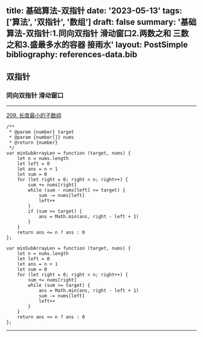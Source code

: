 title: 基础算法-双指针
date: '2023-05-13'
tags: ['算法', '双指针', '数组']
draft: false
summary: '基础算法-双指针:1.同向双指针 滑动窗口2.两数之和 三数之和3.盛最多水的容器 接雨水'
layout: PostSimple
bibliography: references-data.bib
---

## 双指针

### 同向双指针 滑动窗口

---
[209. 长度最小的子数组](https://leetcode.cn/problems/minimum-size-subarray-sum/)
```
/**
 * @param {number} target
 * @param {number[]} nums
 * @return {number}
 */
var minSubArrayLen = function (target, nums) {
    let n = nums.length
    let left = 0
    let ans = n + 1
    let sum = 0
    for (let right = 0; right < n; right++) {
        sum += nums[right]
        while (sum - nums[left] >= target) {
            sum -= nums[left]
            left++
        }
        if (sum >= target) {
            ans = Math.min(ans, right - left + 1)
        }
    }
    return ans <= n ? ans : 0
};

var minSubArrayLen = function (target, nums) {
    let n = nums.length
    let left = 0
    let ans = n + 1
    let sum = 0
    for (let right = 0; right < n; right++) {
        sum += nums[right]
        while (sum >= target) {
            ans = Math.min(ans, right - left + 1)
            sum -= nums[left]
            left++
        }
    }
    return ans <= n ? ans : 0
};
```
---